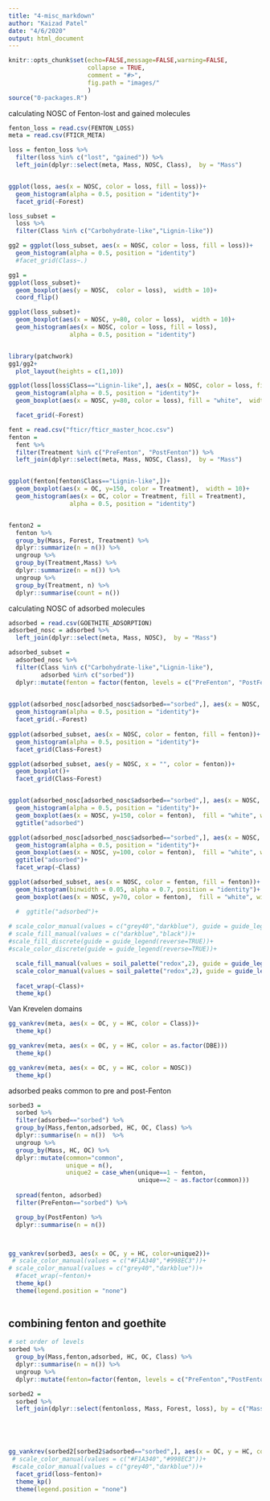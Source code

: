 ```yaml
---
title: "4-misc_markdown"
author: "Kaizad Patel"
date: "4/6/2020"
output: html_document
---
```


```r
knitr::opts_chunk$set(echo=FALSE,message=FALSE,warning=FALSE,
                      collapse = TRUE,
                      comment = "#>",
                      fig.path = "images/"
                      )
source("0-packages.R")
```

calculating NOSC of Fenton-lost and gained molecules

```r
fenton_loss = read.csv(FENTON_LOSS)
meta = read.csv(FTICR_META)

loss = fenton_loss %>% 
  filter(loss %in% c("lost", "gained")) %>% 
  left_join(dplyr::select(meta, Mass, NOSC, Class),  by = "Mass")


ggplot(loss, aes(x = NOSC, color = loss, fill = loss))+
  geom_histogram(alpha = 0.5, position = "identity")+
  facet_grid(~Forest)

loss_subset = 
  loss %>% 
  filter(Class %in% c("Carbohydrate-like","Lignin-like"))

gg2 = ggplot(loss_subset, aes(x = NOSC, color = loss, fill = loss))+
  geom_histogram(alpha = 0.5, position = "identity")
  #facet_grid(Class~.)

gg1 = 
ggplot(loss_subset)+
  geom_boxplot(aes(y = NOSC,  color = loss),  width = 10)+
  coord_flip()

ggplot(loss_subset)+
  geom_boxplot(aes(x = NOSC, y=80, color = loss),  width = 10)+
  geom_histogram(aes(x = NOSC, color = loss, fill = loss),
                 alpha = 0.5, position = "identity")


library(patchwork)
gg1/gg2+
  plot_layout(heights = c(1,10))

ggplot(loss[loss$Class=="Lignin-like",], aes(x = NOSC, color = loss, fill = loss))+
  geom_histogram(alpha = 0.5, position = "identity")+
  geom_boxplot(aes(x = NOSC, y=80, color = loss), fill = "white",  width = 10)

  facet_grid(~Forest)

```

```r

fent = read.csv("fticr/fticr_master_hcoc.csv")
fenton = 
  fent %>% 
  filter(Treatment %in% c("PreFenton", "PostFenton")) %>% 
  left_join(dplyr::select(meta, Mass, NOSC, Class),  by = "Mass")


ggplot(fenton[fenton$Class=="Lignin-like",])+
  geom_boxplot(aes(x = OC, y=150, color = Treatment),  width = 10)+
  geom_histogram(aes(x = OC, color = Treatment, fill = Treatment),
                 alpha = 0.5, position = "identity")


fenton2 = 
  fenton %>% 
  group_by(Mass, Forest, Treatment) %>% 
  dplyr::summarize(n = n()) %>% 
  ungroup %>% 
  group_by(Treatment,Mass) %>% 
  dplyr::summarize(n = n()) %>% 
  ungroup %>% 
  group_by(Treatment, n) %>% 
  dplyr::summarise(count = n())
```



calculating NOSC of adsorbed molecules
```r
adsorbed = read.csv(GOETHITE_ADSORPTION)
adsorbed_nosc = adsorbed %>% 
  left_join(dplyr::select(meta, Mass, NOSC),  by = "Mass")

adsorbed_subset = 
  adsorbed_nosc %>% 
  filter(Class %in% c("Carbohydrate-like","Lignin-like"),
         adsorbed %in% c("sorbed"))
  dplyr::mutate(fenton = factor(fenton, levels = c("PreFenton", "PostFenton")))
  

ggplot(adsorbed_nosc[adsorbed_nosc$adsorbed=="sorbed",], aes(x = NOSC, color = fenton, fill = fenton))+
  geom_histogram(alpha = 0.5, position = "identity")+
  facet_grid(.~Forest)
  
ggplot(adsorbed_subset, aes(x = NOSC, color = fenton, fill = fenton))+
  geom_histogram(alpha = 0.5, position = "identity")+
  facet_grid(Class~Forest)

ggplot(adsorbed_subset, aes(y = NOSC, x = "", color = fenton))+
  geom_boxplot()+
  facet_grid(Class~Forest)


ggplot(adsorbed_nosc[adsorbed_nosc$adsorbed=="sorbed",], aes(x = NOSC, color = fenton, fill = fenton))+
  geom_histogram(alpha = 0.5, position = "identity")+
  geom_boxplot(aes(x = NOSC, y=150, color = fenton),  fill = "white", width = 10)+
  ggtitle("adsorbed")

ggplot(adsorbed_nosc[adsorbed_nosc$adsorbed=="sorbed",], aes(x = NOSC, color = fenton, fill = fenton))+
  geom_histogram(alpha = 0.5, position = "identity")+
  geom_boxplot(aes(x = NOSC, y=100, color = fenton),  fill = "white", width = 10)+
  ggtitle("adsorbed")+
  facet_wrap(~Class)

ggplot(adsorbed_subset, aes(x = NOSC, color = fenton, fill = fenton))+
  geom_histogram(binwidth = 0.05, alpha = 0.7, position = "identity")+
  geom_boxplot(aes(x = NOSC, y=70, color = fenton),  fill = "white", width = 10)+

  #  ggtitle("adsorbed")+
  
# scale_color_manual(values = c("grey40","darkblue"), guide = guide_legend(reverse=TRUE))+
# scale_fill_manual(values = c("darkblue","black"))+
#scale_fill_discrete(guide = guide_legend(reverse=TRUE))+
#scale_color_discrete(guide = guide_legend(reverse=TRUE))+

  scale_fill_manual(values = soil_palette("redox",2), guide = guide_legend(reverse=TRUE))+
  scale_color_manual(values = soil_palette("redox",2), guide = guide_legend(reverse=TRUE))+
    
  facet_wrap(~Class)+
  theme_kp()
```

Van Krevelen domains
```r
gg_vankrev(meta, aes(x = OC, y = HC, color = Class))+
  theme_kp()

gg_vankrev(meta, aes(x = OC, y = HC, color = as.factor(DBE)))
  theme_kp()

gg_vankrev(meta, aes(x = OC, y = HC, color = NOSC))
  theme_kp()

```

adsorbed peaks common to pre and post-Fenton
```r
sorbed3 = 
  sorbed %>% 
  filter(adsorbed=="sorbed") %>% 
  group_by(Mass,fenton,adsorbed, HC, OC, Class) %>% 
  dplyr::summarise(n = n())  %>% 
  ungroup %>% 
  group_by(Mass, HC, OC) %>% 
  dplyr::mutate(common="common",
                unique = n(),
                unique2 = case_when(unique==1 ~ fenton,
                                    unique==2 ~ as.factor(common)))
 
  spread(fenton, adsorbed)
  filter(PreFenton=="sorbed") %>% 

  group_by(PostFenton) %>% 
  dplyr::summarise(n = n())



gg_vankrev(sorbed3, aes(x = OC, y = HC, color=unique2))+
 # scale_color_manual(values = c("#F1A340","#998EC3"))+
# scale_color_manual(values = c("grey40","darkblue"))+
  #facet_wrap(~fenton)+
  theme_kp()
  theme(legend.position = "none")
  


```


## combining fenton and goethite
```r
# set order of levels
sorbed %>% 
  group_by(Mass,fenton,adsorbed, HC, OC, Class) %>% 
  dplyr::summarise(n = n()) %>% 
  ungroup %>% 
  dplyr::mutate(fenton=factor(fenton, levels = c("PreFenton","PostFenton")))->sorbed

sorbed2 = 
  sorbed %>% 
  left_join(dplyr::select(fentonloss, Mass, Forest, loss), by = c("Mass", "Forest"))





gg_vankrev(sorbed2[sorbed2$adsorbed=="sorbed",], aes(x = OC, y = HC, color=loss))+
 # scale_color_manual(values = c("#F1A340","#998EC3"))+
 #scale_color_manual(values = c("grey40","darkblue"))+
  facet_grid(loss~fenton)+
  theme_kp()
  theme(legend.position = "none")
```